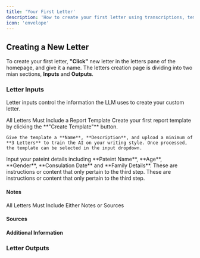 ```yaml
---
title: 'Your First Letter'
description: 'How to create your first letter using transcriptions, templates, and PDFs'
icon: 'envelope'
---
```


## Creating a New Letter
To create your first letter, **"Click"** new letter in the letters pane of the homepage, and give it a name. The letters creation page is dividing into two mian sections, **Inputs** and **Outputs**.

### Letter Inputs
Letter inputs control the information the LLM uses to create your custom letter.

<Steps>
  <Step title="Report Template">
  <Note>All Letters Must Include a <Tooltip tip="Al will learn these templates, writing reports that are structured to sound like you.">Report Template</Tooltip></Note>
    Create your first report template by clicking the **"Create Template"** button.

    Give the template a **Name**, **Description**, and upload a minimum of **3 Letters** to train the AI on your writing style. Once processed, the template can be selected in the input dropdown.
  </Step>
  <Step title="Patient Details">
    Input your pateint details including **Pateint Name**, **Age**, **Gender**, **Consulation Date** and **Family Details**.
  </Step>
  <Step title="Notes">
    These are instructions or content that only pertain to the third step.
  </Step>
  <Step title="Sources">
    These are instructions or content that only pertain to the third step.
  </Step>
</Steps>

#### Notes
<Note>All Letters Must Include Either Notes or Sources</Note>

#### Sources

#### Additional Information


### Letter Outputs

